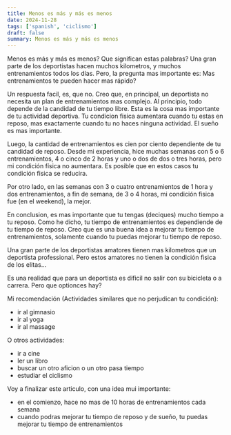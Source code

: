 ```yaml
---
title: Menos es más y más es menos
date: 2024-11-28
tags: ['spanish', 'ciclismo']
draft: false
summary: Menos es más y más es menos
---
```


Menos es más y más es menos? Que significan estas palabras? Una gran parte de los deportistas hacen muchos kilometros, y muchos entrenamientos todos los días.
Pero, la pregunta mas importante es: Mas entrenamientos te pueden hacer mas rápido?

Un respuesta facil, es, que no. Creo que, en principal, un deportista no necesita un plan de entrenamientos mas complejo. Al principio, todo depende de la candidad de tu tiempo libre. Esta es la cosa mas importante de tu actividad deportiva. Tu condicion fisica aumentara cuando tu estas en reposo, mas exactamente cuando tu no haces ninguna actividad. El sueño es mas importante.

Luego, la cantidad de entrenamientos es cien por ciento dependiente de tu candidad de reposo.
Desde mi experiencia, hice muchas semanas con 5 o 6 entrenamientos, 4 o cinco de 2 horas y uno o dos de dos o tres horas, pero mi condición física no aumentara. Es posible que en estos casos tu condición fisica se reducira.

Por otro lado, en las semanas con 3 o cuatro entrenamientos de 1 hora y dos entrenamientos, a fin de semana, de 3 o 4 horas, mi condición fisica fue (en el weekend), la mejor.

En conclusion, es mas importante que tu tengas (deciques) mucho tiempo a tu reposo. Como he dicho, tu tiempo de entrenamientos es dependiende de tu tiempo de reposo. Creo que es una buena idea a mejorar tu tiempo de entrenamientos, solamente cuando tu puedas mejorar tu tiempo de reposo.

Una gran parte de los deportistas amatores tienen mas kilometros que un deportista professional. Pero estos amatores no tienen la condición fisica de los elitas...

Es una realidad que para un deportista es dificil no salir con su bicicleta o a carrera. Pero que optionces hay?

Mi recomendación (Actividades similares que no perjudican tu condición):

- ir al gimnasio
- ir al yoga
- ir al massage

O otros actividades:

- ir a cine
- ler un libro
- buscar un otro aficion o un otro pasa tiempo
- estudiar el ciclismo

Voy a finalizar este articulo, con una idea mui importante:

- en el comienzo, hace no mas de 10 horas de entrenamientos cada semana
- cuando podras mejorar tu tiempo de reposo y de sueño, tu puedas mejorar tu tiempo de entrenamientos
